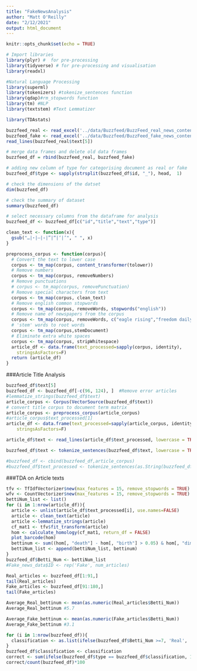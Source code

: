 ```yaml
---
title: "FakeNewsAnalysis"
author: "Matt O'Reilly"
date: "2/12/2021"
output: html_document
---
```


```r
knitr::opts_chunk$set(echo = TRUE)
```


```r
# Import libraries
library(plyr) #  for pre-processing 
library(tidyverse) # for pre-processing and visualisation
library(readxl)

#Natural Language Processing
library(superml)
library(tokenizers) #tokenize_sentences function
library(qdap)#rm_stopwords function
library(tm) #NLP
library(textstem) #Text Lemmatizer

library(TDAstats)
```

```r
buzzfeed_real <- read_excel('../data/Buzzfeed/BuzzFeed_real_news_content.xlsx', col_types = "text")
buzzfeed_fake <- read_excel('../data/Buzzfeed/BuzzFeed_fake_news_content.xlsx', col_types = "text")
read_lines(buzzfeed_real$text[5])
```


```r
# merge data frames and delete old data frames 
buzzfeed_df = rbind(buzzfeed_real, buzzfeed_fake)

# adding new column of type for categorising document as real or fake 
buzzfeed_df$type <- sapply(strsplit(buzzfeed_df$id, "_"), head,  1)
```

```r
# check the dimensions of the datset
dim(buzzfeed_df)

# check the summary of dataset
summary(buzzfeed_df)
```

```r
# select necessary columns from the dataframe for analysis
buzzfeed_df <- buzzfeed_df[c("id","title","text","type")]
```

```r
clean_text <- function(x){ 
  gsub("…|⋆|–|‹|”|“|‘|’", " ", x) 
}

preprocess_corpus <- function(corpus){
  # Convert the text to lower case
  corpus <- tm_map(corpus, content_transformer(tolower))
  # Remove numbers
  corpus <- tm_map(corpus, removeNumbers)
  # Remove punctuations
  # corpus <- tm_map(corpus, removePunctuation)
  # Remove special characters from text
  corpus <- tm_map(corpus, clean_text)
  # Remove english common stopwords
  corpus <- tm_map(corpus, removeWords, stopwords("english"))
  # Remove name of newspapers from the corpus
  corpus <- tm_map(corpus, removeWords, c("eagle rising","freedom daily"))
  # 'stem' words to root words
  corpus <- tm_map(corpus,stemDocument)
  # Eliminate extra white spaces
  corpus <- tm_map(corpus, stripWhitespace)
  article_df <- data.frame(text_processed=sapply(corpus, identity), 
    stringsAsFactors=F)
  return (article_df)
}
```


###Article Title Analysis
```r
buzzfeed_df$text[5]
buzzfeed_df <- buzzfeed_df[-c(96, 124), ]  #Remove error articles 
#lemmatize_strings(buzzfeed_df$text)
article_corpus <- Corpus(VectorSource(buzzfeed_df$text))
# convert title corpus to document term matrix
article_corpus <- preprocess_corpus(article_corpus)
#article_corpus$text_processed[1]
article_df <- data.frame(text_processed=sapply(article_corpus, identity), 
    stringsAsFactors=F)

article_df$text <- read_lines(article_df$text_processed, lowercase = TRUE, strip_punct = TRUE, simplify = FALSE)

buzzfeed_df$text <- tokenize_sentences(buzzfeed_df$text, lowercase = TRUE, strip_punct = TRUE, simplify = FALSE)

#buzzfeed_df <- cbind(buzzfeed_df,article_corpus)
#buzzfeed_df$text_processed <- tokenize_sentences(as.String(buzzfeed_df$text_processed))
```


###TDA on Article texts

```r
tfv <- TfIdfVectorizer$new(max_features = 15, remove_stopwords = TRUE)
wfv <- CountVectorizer$new(max_features = 15, remove_stopwords = TRUE)
bettiNum_list <- list()
for (i in 1:nrow(article_df)){
  article <- unlist(article_df$text_processed[i], use.names=FALSE)
  article <- clean_text(article)
  article <-lemmatize_strings(article)
  cf_mat1 <- tfv$fit_transform(article)
  hom <- calculate_homology(cf_mat1, return_df = FALSE)
  plot_barcode(hom)
  bettinum <- sum((hom[, "death"] - hom[, "birth"] > 0.05) & hom[, "dimension"] == 1) 
  bettiNum_list <- append(bettiNum_list, bettinum)
}
buzzfeed_df$Betti_Num <- bettiNum_list
#Fake_news_data$ID <- rep('Fake', num_articles)

```

```r
Real_articles <- buzzfeed_df[1:91,]
tail(Real_articles)
Fake_articles <- buzzfeed_df[91:180,]
tail(Fake_articles)

Average_Real_bettinum <- mean(as.numeric(Real_articles$Betti_Num))
Average_Real_bettinum #5.7

Average_Fake_bettinum <- mean(as.numeric(Fake_articles$Betti_Num))
Average_Fake_bettinum #3.1
```

```r

for (i in 1:nrow(buzzfeed_df)){
  classification <- as.list(ifelse(buzzfeed_df$Betti_Num >=7, 'Real', 'Fake'))
}
buzzfeed_df$classification <- classification
correct <- sum(ifelse(buzzfeed_df$type == buzzfeed_df$classification, 1, 0)) #Num of correctly classified news articles.
correct/count(buzzfeed_df)*100
```


